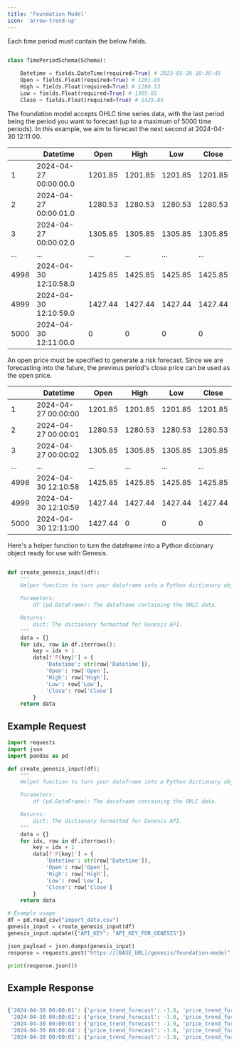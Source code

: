 ```yaml
---
title: 'Foundation Model'
icon: 'arrow-trend-up'
---
```




Each time period must contain the below fields.

```python

class TimePeriodSchema(Schema):
    
    Datetime = fields.DateTime(required=True) # 2023-05-28 10:30:45
    Open = fields.Float(required=True) # 1201.85
    High = fields.Float(required=True) # 1280.53
    Low = fields.Float(required=True) # 1305.85
    Close = fields.Float(required=True) # 1425.85

```

The foundation model accepts OHLC time series data, with the last period being the period you want to forecast (up to a maximum of 5000 time periods). In this example, we aim to forecast the next second at 2024-04-30 12:11:00.

| | Datetime | Open | High | Low | Close |
|---|---|---|---|---|---|
| 1 | 2024-04-27 00:00:00.0 | 1201.85 | 1201.85 | 1201.85 | 1201.85 |
| 2 | 2024-04-27 00:00:01.0 | 1280.53 | 1280.53 | 1280.53 | 1280.53 |
| 3 | 2024-04-27 00:00:02.0 | 1305.85 | 1305.85 | 1305.85 | 1305.85 |
| ... | ... | ... | ... | ... | ... |
| 4998 | 2024-04-30 12:10:58.0 | 1425.85 | 1425.85 | 1425.85 | 1425.85 |
| 4999 | 2024-04-30 12:10:59.0 | 1427.44 | 1427.44 | 1427.44 | 1427.44 |
| 5000 | 2024-04-30 12:11:00.0 | 0 | 0 | 0 | 0 |

An open price must be specified to generate a risk forecast. Since we are forecasting into the future, the previous period's close price can be used as the open price.

| | Datetime | Open | High | Low | Close |
|---|---|---|---|---|---|
| 1 | 2024-04-27 00:00:00 | 1201.85 | 1201.85 | 1201.85 | 1201.85 |
| 2 | 2024-04-27 00:00:01 | 1280.53 | 1280.53 | 1280.53 | 1280.53 |
| 3 | 2024-04-27 00:00:02 | 1305.85 | 1305.85 | 1305.85 | 1305.85 |
| ... | ... | ... | ... | ... | ... |
| 4998 | 2024-04-30 12:10:58 | 1425.85 | 1425.85 | 1425.85 | 1425.85 |
| 4999 | 2024-04-30 12:10:59 | 1427.44 | 1427.44 | 1427.44 | 1427.44 |
| 5000 | 2024-04-30 12:11:00 | 1427.44 | 0 | 0 | 0 |




Here's a helper function to turn the dataframe into a Python dictionary object ready for use with Genesis.

```python

def create_genesis_input(df):
    """
    Helper function to turn your dataframe into a Python dictionary object ready for Genesis.

    Parameters:
        df (pd.DataFrame): The dataframe containing the OHLC data.

    Returns:
        dict: The dictionary formatted for Genesis API.
    """
    data = {}
    for idx, row in df.iterrows():
        key = idx + 1
        data[f'P{key}'] = {
            'Datetime': str(row['Datetime']),
            'Open': row['Open'],
            'High': row['High'],
            'Low': row['Low'],
            'Close': row['Close']
        }
    return data


```

## Example Request

```python
import requests
import json
import pandas as pd

def create_genesis_input(df):
    """
    Helper function to turn your dataframe into a Python dictionary object ready for Genesis.

    Parameters:
        df (pd.DataFrame): The dataframe containing the OHLC data.

    Returns:
        dict: The dictionary formatted for Genesis API.
    """
    data = {}
    for idx, row in df.iterrows():
        key = idx + 1
        data[f'P{key}'] = {
            'Datetime': str(row['Datetime']),
            'Open': row['Open'],
            'High': row['High'],
            'Low': row['Low'],
            'Close': row['Close']
        }
    return data

# Example usage
df = pd.read_csv("import_data.csv")
genesis_input = create_genesis_input(df)
genesis_input.update({"API_KEY": "API_KEY_FOR_GENESIS"})

json_payload = json.dumps(genesis_input)
response = requests.post("https://[BASE_URL]/genesis/foundation-model", json=json_payload)

print(response.json())

```

## Example Response 

```python

{'2024-04-30 00:00:01': {'price_trend_forecast': -1.0, 'price_trend_forecast_plot': -1.0, 'risk_forecast': 989.34202, 'risk_forecast_%': 0.593563},
 '2024-04-30 00:00:02': {'price_trend_forecast': -1.0, 'price_trend_forecast_plot': -2.0, 'risk_forecast': 989.41202, 'risk_forecast_%': 0.550992},
 '2024-04-30 00:00:03': {'price_trend_forecast': -1.0, 'price_trend_forecast_plot': -3.0, 'risk_forecast': 987.514325, 'risk_forecast_%': 0.293246},
 '2024-04-30 00:00:04': {'price_trend_forecast': -1.0, 'price_trend_forecast_plot': -4.0, 'risk_forecast': 987.534325, 'risk_forecast_%': 0.372451},
 '2024-04-30 00:00:05': {'price_trend_forecast': -1.0, 'price_trend_forecast_plot': -5.0, 'risk_forecast': 988.052172, 'risk_forecast_%': 0.034186}}

```
